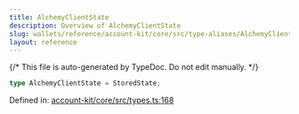 ```yaml
---
title: AlchemyClientState
description: Overview of AlchemyClientState
slug: wallets/reference/account-kit/core/src/type-aliases/AlchemyClientState
layout: reference
---
```


{/* This file is auto-generated by TypeDoc. Do not edit manually. */}

```ts
type AlchemyClientState = StoredState;
```

Defined in: [account-kit/core/src/types.ts:168](https://github.com/alchemyplatform/aa-sdk/blob/9df5be8c23af4e472bcb503c17766b16da0ad87d/account-kit/core/src/types.ts#L168)

